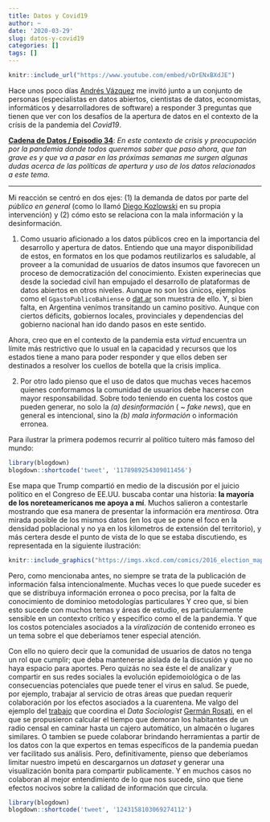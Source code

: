 ```yaml
---
title: Datos y Covid19
author: ~
date: '2020-03-29'
slug: datos-y-covid19
categories: []
tags: []
---
```



```r

knitr::include_url("https://www.youtube.com/embed/vDrENxBXdJE")

```


Hace unos poco días [Andrés Vázquez](https://twitter.com/avdata99) me invitó junto a un conjunto de personas (especialistas en datos abiertos, cientistas de datos, economistas, informáticos y desarrolladores de software) a responder $3$ preguntas que tienen que ver con los desafíos de la apertura de datos en el contexto de la crísis de la pandemia del *Covid19*.

**[Cadena de Datos / Episodio 34 ](https://avdata99.github.io/cadena-de-datos/s02e34-pandemia-de-datos.html)**: _En este contexto de crisis y preocupación por la pandemia donde todos queremos saber que paso ahora, que tan grave es y que va a pasar en las próximas semanas me surgen algunas dudas acerca de las políticas de apertura y uso de los datos relacionados a este tema_. 


---

Mi reacción se centró en dos ejes: (1) la demanda de datos por parte del *público en general* (como lo llamó [Diego Kozlowski](https://twitter.com/Diego_Koz) en su propia intervención) y (2) cómo esto se relaciona con la mala información y la desinformación. 

1. Como usuario aficionado a los datos públicos creo en la importancia del desarrollo y apertura de datos. Entiendo que una mayor disponibilidad de estos, en formatos en los que podamos reutilizarlos es saludable, al proveer a la comunidad de usuarios de datos insumos que favorecen un proceso de democratización del conocimiento. Existen experinecias que desde la sociedad civíl han empujado el desarrollo de plataformas de datos abiertos en otros niveles. Aunque no son los únicos, ejemplos como el `GgastoPublicoBahiense` o [dat.ar](http://datar.info/en/) son muestra de ello. Y, si  bien falta, en Argentina venímos transitando un camino positivo. Aunque con ciertos déficits, gobiernos locales, provinciales y dependencias del gobierno nacional han ido dando pasos en este sentido.

Ahora, creo que en el contexto de la pandemia esta _virtud_ encuentra un límite más restrictivo que lo usual en la capacidad y recursos que los estados tiene a mano para poder responder y que ellos deben ser destinados a resolver los cuellos de botella que la crisis implica. 

2. Por otro lado pienso que el uso de datos que muchas veces hacemos quienes conformamos la comunidad de usuarios debe hacerse con mayor responsabilidad. Sobre todo teniendo en cuenta los costos que pueden generar, no solo la *(a) desinformación* ( ~ *fake news*), que en general es intencional, sino la *(b) mala información* o información erronea.


Para ilustrar la primera podemos recurrir al político tuitero más famoso del mundo: 


```r
library(blogdown)
blogdown::shortcode('tweet', '1178989254309011456')
```

Ese mapa que Trump compartió en medio de la discusión por el juicio político en el Congreso de EE.UU. buscaba contar una historia: **la mayoría de los noreteamericanos me apoya a mí**. Muchos salieron a contestarle mostrando que esa manera de presentar la información era _mentirosa_. Otra mirada posible de los mismos datos (en los que se pone el foco en la densidad poblacional y no ya en los kilometros de extensión del territorio), y más certera desde el punto de vista de lo que se estaba discutiendo, es representada en la siguiente ilustración: 


```r

knitr::include_graphics("https://imgs.xkcd.com/comics/2016_election_map_2x.png")

```

Pero, como mencionaba antes, no siempre se trata de la publicación de información falsa intencionalmente. Muchas veces lo que puede suceder es que se distribuya información erronea o poco precisa, por la falta de conocimiento de dominioo metodologías particulares Y creo que, si  bien esto sucede con muchos temas y áreas de estudio, es particularmente sensible en un contexto crítico y específico como el de la pandemia. Y que los costos potenciales asociados a la *viralización* de contenido erroneo es un tema sobre el que deberíamos tener especial atención. 

Con ello no quiero decir que la comunidad de usuarios de datos no tenga un rol que cumplir; que deba mantenerse aislada de la discusión y que no haya espacio para aportes. Pero quizás no sea éste el de analizar y compartir en sus redes sociales la evolución epidemoiológica o de las consecuencias potenciales que puede tener el virus en salud. Se puede, por ejemplo, trabajar al servicio de otras áreas que puedan requerir colaboración por los efectos asociados a la cuarentena. Me valgo del ejemplo del [trabajo](https://gefero.shinyapps.io/mapa_acc/) que coordina el *Data Sociologist* [Germán Rosati](https://gefero.github.io/), en el que se propusieron calcular el tiempo que demoran los habitantes de un radio censal en caminar hasta un cajero automático, un almacén o lugares similares. O tambien se puede colaborar brindando herramientas a partir de los datos con la que expertos en temas específicos de la pandemia puedan ver facilitado sus análisis. Pero, definitivamente, pienso que deberíamos limitar nuestro impetú en descargarnos un *dataset* y generar una visualización bonita para compartir publicamente. Y en muchos casos no colaboran al mejor entendimiento de lo que nos sucede, sino que tiene efectos nocivos sobre la calidad de información que circula.  


```r
library(blogdown)
blogdown::shortcode('tweet', '1243158103069274112')
```











